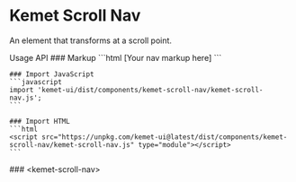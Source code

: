 
<Meta of={ScrollNavStories} />

# Kemet Scroll Nav

An element that transforms at a scroll point.

<kemet-tabs measure-height="500" divider>
  <kemet-tab slot="tab">Usage</kemet-tab>
  <kemet-tab slot="tab">API</kemet-tab>
  <kemet-tab-panel slot="panel">
    ### Markup
    ```html
    <kemet-scroll-nav>
      [Your nav markup here]
    </kemet-scroll-nav>
    ```

    ### Import JavaScript
    ```javascript
    import 'kemet-ui/dist/components/kemet-scroll-nav/kemet-scroll-nav.js';
    ```

    ### Import HTML
    ```html
    <script src="https://unpkg.com/kemet-ui@latest/dist/components/kemet-scroll-nav/kemet-scroll-nav.js" type="module"></script>
    ```
  </kemet-tab-panel>
  <kemet-tab-panel slot="panel">
    ### &lt;kemet-scroll-nav&gt;
    <ArgsTable of="kemet-scroll-nav" />
  </kemet-tab-panel>
</kemet-tabs>
